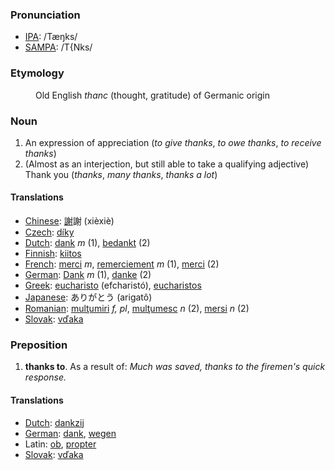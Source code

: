 ===Pronunciation===
*[[w:IPA|IPA]]: /Tæŋks/
*[[w:SAMPA|SAMPA]]: /T{Nks/
===Etymology===
:Old English ''thanc'' (thought, gratitude) of Germanic origin

===Noun===

# An expression of appreciation (''to give thanks'', ''to owe thanks'', ''to receive thanks'')
# (Almost as an interjection, but still able to take a qualifying adjective) Thank you (''thanks'', ''many thanks'', ''thanks a lot'')

====Translations====
*[[Chinese]]: [[謝]]謝 (xièxiè)
*[[Czech]]: [[díky]]
*[[Dutch]]: [[dank]] ''m'' (1), [[bedankt]] (2)
*[[Finnish]]: [[kiitos]]
*[[French]]: [[merci]] ''m'', [[remerciement]] ''m'' (1), [[merci]] (2)
*[[German]]: [[Dank]] ''m'' (1), [[danke]] (2)
*[[Greek]]: [[eucharisto]] (efcharist&oacute;), [[eucharistos]]
*[[Japanese]]: ありがとう (arigatô)
*[[Romanian]]: [[mulţumiri]] ''f, pl'', [[mulţumesc]] ''n'' (2), [[mersi]] ''n'' (2)
*[[Slovak]]: [[vďaka]]

===Preposition===

# '''thanks to'''. As a result of: ''Much was saved, thanks to the firemen's quick response.''

====Translations====

*[[Dutch]]: [[dankzij]]
*[[German]]: [[dank]], [[wegen]]
*Latin: [[ob]], [[propter]]
*[[Slovak]]: [[vďaka]]